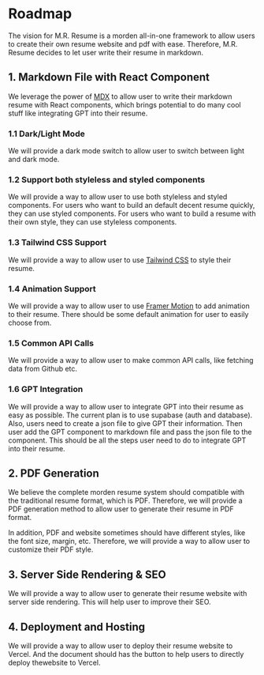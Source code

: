 # Roadmap

The vision for M.R. Resume is a morden all-in-one framework to allow users to create their own resume website and pdf with ease. Therefore, M.R. Resume decides to let user write their resume in markdown.

## 1. Markdown File with React Component

We leverage the power of [MDX](https://mdxjs.com/) to allow user to write their markdown resume with React components, which brings potential to do many cool stuff like integrating GPT into their resume.

### 1.1 Dark/Light Mode

We will provide a dark mode switch to allow user to switch between light and dark mode.

### 1.2 Support both styleless and styled components

We will provide a way to allow user to use both styleless and styled components. For users who want to build an default decent resume quickly, they can use styled components. For users who want to build a resume with their own style, they can use styleless components.

### 1.3 Tailwind CSS Support

We will provide a way to allow user to use [Tailwind CSS](https://tailwindcss.com/) to style their resume.

### 1.4 Animation Support

We will provide a way to allow user to use [Framer Motion](https://www.framer.com/motion/) to add animation to their resume. There should be some default animation for user to easily choose from.

### 1.5 Common API Calls

We will provide a way to allow user to make common API calls, like fetching data from Github etc.

### 1.6 GPT Integration

We will provide a way to allow user to integrate GPT into their resume as easy as possible. The current plan is to use supabase (auth and database). Also, users need to create a json file to give GPT their information. Then user add the GPT component to markdown file and pass the json file to the component. This should be all the steps user need to do to integrate GPT into their resume.

## 2. PDF Generation

We believe the complete morden resume system should compatible with the traditional resume format, which is PDF. Therefore, we will provide a PDF generation method to allow user to generate their resume in PDF format.

In addition, PDF and website sometimes should have different styles, like the font size, margin, etc. Therefore, we will provide a way to allow user to customize their PDF style.

## 3. Server Side Rendering & SEO

We will provide a way to allow user to generate their resume website with server side rendering. This will help user to improve their SEO.

## 4. Deployment and Hosting

We will provide a way to allow user to deploy their resume website to Vercel. And the document should has the button to help users to directly deploy thewebsite to Vercel.
